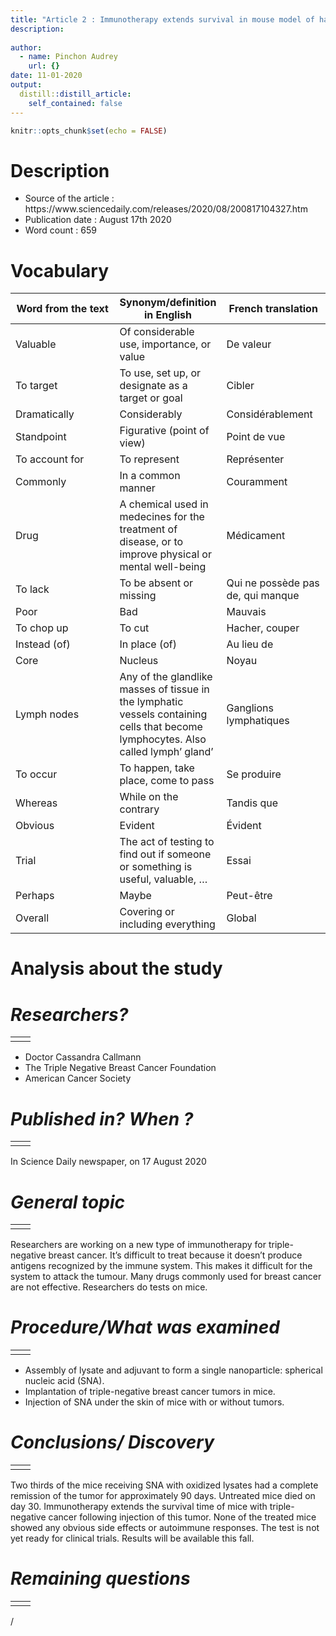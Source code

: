 ```yaml
---
title: "Article 2 : Immunotherapy extends survival in mouse model of hard-to-treat breast cancer"
description: 
  
author:
  - name: Pinchon Audrey
    url: {}
date: 11-01-2020
output:
  distill::distill_article:
    self_contained: false
---
```


```r
knitr::opts_chunk$set(echo = FALSE)
```


# __Description__
- Source of the article : https://www.sciencedaily.com/releases/2020/08/200817104327.htm
- Publication date : August 17th 2020
- Word count : 659

# __Vocabulary__
| Word from the text |Synonym/definition in English | French translation |
| --- | --- | --- |
| Valuable | Of considerable use, importance, or value | De valeur |
| To target | To use, set up, or designate as a target or goal | Cibler |
| Dramatically | Considerably | Considérablement |
| Standpoint | Figurative (point of view) | Point de vue |
| To account for | To represent | Représenter |
| Commonly | In a common manner | Couramment |
| Drug | A chemical used in medecines for the treatment of disease, or to improve physical or mental well-being | Médicament |
| To lack | To be absent or missing | Qui ne possède pas de, qui manque |
| Poor | Bad | Mauvais |
| To chop up | To cut | Hacher, couper |
| Instead (of) | In place (of) | Au lieu de |
| Core | Nucleus | Noyau |
| Lymph nodes | Any of the glandlike masses of tissue in the lymphatic vessels containing cells that become lymphocytes. Also called lymph’ gland’ | Ganglions lymphatiques |
| To occur | To happen, take place, come to pass | Se produire |
| Whereas | While on the contrary | Tandis que |
| Obvious | Evident | Évident |
| Trial | The act of testing to find out if someone or something is useful, valuable, … | Essai  |
| Perhaps | Maybe | Peut-être |
| Overall | Covering or including everything | Global |


# __Analysis about the study__

# *__Researchers?__*
|  
| --- | --- |
|  |  |
- Doctor Cassandra Callmann
- The Triple Negative Breast Cancer Foundation
- American Cancer Society

# *__Published in? When ?__*
|  
| --- | --- |
|  |  |
In Science Daily newspaper, on 17 August 2020

# *__General topic__* 
|  
| --- | --- |
|  |  |
Researchers are working on a new type of immunotherapy for triple-negative breast cancer. It’s difficult to treat because it doesn’t produce antigens recognized by the immune system. This makes it difficult for the system to attack the tumour. Many drugs commonly used for breast cancer are not effective. Researchers do tests on mice. 

# *__Procedure/What was examined__*
|  
| --- | --- |
|  |  |
-	Assembly of lysate and adjuvant to form a single nanoparticle: spherical nucleic acid (SNA).
-	Implantation of triple-negative breast cancer tumors in mice. 
-	Injection of SNA under the skin of mice with or without tumors.

# *__Conclusions/ Discovery__*
|  
| --- | --- |
|  |  |
Two thirds of the mice receiving SNA with oxidized lysates had a complete remission of the tumor for approximately 90 days. Untreated mice died on day 30.
Immunotherapy extends the survival time of mice with triple-negative cancer following injection of this tumor. None of the treated mice showed any obvious side effects or autoimmune responses. The test is not yet ready for clinical trials. Results will be available this fall.

# *__Remaining questions__*
|  
| --- | --- |
|  |  |
/







